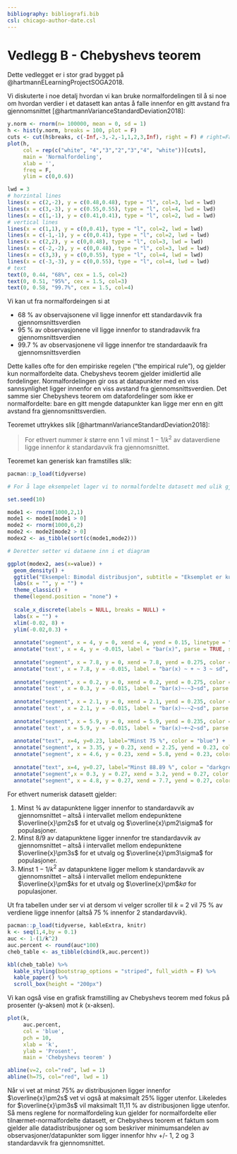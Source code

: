 ```yaml
---
bibliography: bibliografi.bib  
csl: chicago-author-date.csl
---
```

# Vedlegg B - Chebyshevs teorem {.unnumbered}

Dette vedlegget er i stor grad bygget på @hartmannELearningProjectSOGA2018.

Vi diskuterte i noe detalj hvordan vi kan bruke normalfordelingen til å si noe om hvordan verdier i et datasett kan antas å falle innenfor en gitt avstand fra gjennomsnittet [@hartmannVarianceStandardDeviation2018]:

```r

y.norm <- rnorm(n= 100000, mean = 0, sd = 1)
h <- hist(y.norm, breaks = 100, plot = F)
cuts <- cut(h$breaks, c(-Inf,-3,-2,-1,1,2,3,Inf), right = F) # right=False; sets intervals to be open on the right closed on the left
plot(h, 
     col = rep(c("white", "4","3","2","3","4", "white"))[cuts], 
     main = 'Normalfordeling', 
     xlab = '', 
     freq = F, 
     ylim = c(0,0.6))

lwd = 3
# horzintal lines
lines(x = c(2,-2), y = c(0.48,0.48), type = "l", col=3, lwd = lwd)
lines(x = c(3,-3), y = c(0.55,0.55), type = "l", col=4, lwd = lwd)
lines(x = c(1,-1), y = c(0.41,0.41), type = "l", col=2, lwd = lwd)
# vertical lines
lines(x = c(1,1), y = c(0,0.41), type = "l", col=2, lwd = lwd)
lines(x = c(-1,-1), y = c(0,0.41), type = "l", col=2, lwd = lwd)
lines(x = c(2,2), y = c(0,0.48), type = "l", col=3, lwd = lwd)
lines(x = c(-2,-2), y = c(0,0.48), type = "l", col=3, lwd = lwd)
lines(x = c(3,3), y = c(0,0.55), type = "l", col=4, lwd = lwd)
lines(x = c(-3,-3), y = c(0,0.55), type = "l", col=4, lwd = lwd)
# text
text(0, 0.44, "68%", cex = 1.5, col=2)
text(0, 0.51, "95%", cex = 1.5, col=3)
text(0, 0.58, "99.7%", cex = 1.5, col=4)

```

Vi kan ut fra normalfordeingen si at

* 68 % av observajsonene vil ligge innenfor ett standardavvik fra gjennomsnittsverdien
* 95 % av observasjonene vil ligge innenfor to standradavvik fra gjennomsnittsverdien
* 99.7 % av observasjonene vil ligge innenfor tre standardaavik fra gjennomsnittsverdien

Dette kalles ofte for den empiriske regelen ("the empirical rule"), og gjelder kun normalfordelte data. Chebyshevs teorem gjelder imidlertid alle fordelinger. Normalfordelingen gir oss at datapunkter med en viss sannsynlighet ligger innenfor en viss avstand fra gjennomsnittsverdien. Det samme sier Chebyshevs teorem om datafordelinger som ikke er normalfordelte: bare en gitt mengde datapunkter kan ligge mer enn en gitt avstand fra gjennomsnittsverdien. 

Teoremet uttrykkes slik [@hartmannVarianceStandardDeviation2018]: 

> For ethvert nummer *k* større enn 1 vil minst  $1-1/$*k*$^2$ av dataverdiene ligge innenfor *k* standardavvik fra gjennomsnittet.

Teoremet kan generisk kan framstilles slik:

```r

pacman::p_load(tidyverse)

# For å lage eksempelet lager vi to normalfordelte datasett med ulik gjennomsnitt og standardavvik som vi slår sammen

set.seed(10) 

mode1 <- rnorm(1000,2,1)
mode1 <- mode1[mode1 > 0] 
mode2 <- rnorm(1000,6,2)
mode2 <- mode2[mode2 > 0] 
modex2 <- as_tibble(sort(c(mode1,mode2)))

# Deretter setter vi dataene inn i et diagram

ggplot(modex2, aes(x=value)) + 
  geom_density() +
  ggtitle("Eksempel: Bimodal distribusjon", subtitle = "Eksemplet er kun illustrativt, ikke nøyaktig eller basert på reelle data") +
  labs(x = "", y = "") +
  theme_classic() +
  theme(legend.position = "none") + 
  
  scale_x_discrete(labels = NULL, breaks = NULL) +
  labs(x = "") +
  xlim(-0.02, 8) +
  ylim(-0.02,0.3) +
 
  annotate("segment", x = 4, y = 0, xend = 4, yend = 0.15, linetype = "dashed", color = "red") + 
  annotate('text', x = 4, y = -0.015, label = "bar(x)", parse = TRUE, size = 5) +
  
  annotate("segment", x = 7.8, y = 0, xend = 7.8, yend = 0.275, color = "darkgreen") + 
  annotate('text', x = 7.8, y = -0.015, label = "bar(x) ~ + ~ 3 ~ sd", parse = TRUE, size = 5) +
  
  annotate("segment", x = 0.2, y = 0, xend = 0.2, yend = 0.275, color = "darkgreen") + 
  annotate('text', x = 0.3, y = -0.015, label = "bar(x)~-~3~sd", parse = TRUE, size = 5) +
  
  annotate("segment", x = 2.1, y = 0, xend = 2.1, yend = 0.235, color = "blue") + 
  annotate('text', x = 2.1, y = -0.015, label = "bar(x)~-~2~sd", parse = TRUE, size = 5) +
  
  annotate("segment", x = 5.9, y = 0, xend = 5.9, yend = 0.235, color = "blue") + 
  annotate('text', x = 5.9, y = -0.015, label = "bar(x)~+~2~sd", parse = TRUE, size = 5) +
  
  annotate("text", x=4, y=0.23, label="Minst 75 %", color = "blue") +
  annotate("segment", x = 3.35, y = 0.23, xend = 2.25, yend = 0.23, color = "blue") + 
  annotate("segment", x = 4.6, y = 0.23, xend = 5.8, yend = 0.23, color = "blue") +
  
  annotate("text", x=4, y=0.27, label="Minst 88.89 %", color = "darkgreen") +
  annotate("segment",x = 0.3, y = 0.27, xend = 3.2, yend = 0.27, color = "darkgreen") +
  annotate("segment", x = 4.8, y = 0.27, xend = 7.7, yend = 0.27, color = "darkgreen")
```

For ethvert numerisk datasett gjelder:

1. Minst ¾ av datapunktene ligger innenfor to standardavvik av gjennomsnittet – altså i intervallet mellom endepunktene $\overline{x}\pm2s$ for et utvalg og $\overline{x}\pm2\sigma$ for populasjoner. 
2. Minst 8/9 av datapunktene ligger innenfor tre standardavvik av gjennomsnittet – altså i intervallet mellom endepunktene $\overline{x}\pm3s$ for et utvalg og $\overline{x}\pm3\sigma$ for populasjoner.
3. Minst $1-1/$*k*$^2$ av datapunktene ligger mellom k standardavvik av gjennomsnittet – altså i intervallet mellom endepunktene $\overline{x}\pm$*k*$s$ for et utvalg og $\overline{x}\pm$*k*$\sigma$ for populasjoner.

Ut fra tabellen under ser vi at dersom vi velger scroller til *k* = 2 vil 75 % av verdiene ligge innenfor (altså 75 % innenfor 2 standardavvik). 

```r

pacman::p_load(tidyverse, kableExtra, knitr)
k <- seq(1,4,by = 0.1)
auc <- 1-(1/k^2)
auc.percent <- round(auc*100)
cheb_table <- as_tibble(cbind(k,auc.percent))

kbl(cheb_table) %>%
  kable_styling(bootstrap_options = "striped", full_width = F) %>%
  kable_paper() %>%
  scroll_box(height = "200px")
```

Vi kan også vise en grafisk framstilling av Chebyshevs teorem med fokus på prosenter (y-aksen) mot *k* (x-aksen).

```r


plot(k, 
     auc.percent, 
     col = 'blue', 
     pch = 10, 
     xlab = 'k', 
     ylab = 'Prosent', 
     main = 'Chebyshevs teorem' )

abline(v=2, col="red", lwd = 1)
abline(h=75, col="red", lwd = 1)

```

Når vi vet at minst 75% av distribusjonen ligger innenfor $\overline{x}\pm2s$ vet vi også at maksimalt 25% ligger utenfor. Likeledes for $\overline{x}\pm3s$ vil maksimalt  11,11 % av distribusjonen ligge utenfor. Så mens reglene for normalfordeling kun gjelder for normalfordelte eller tilnærmet-normalfordelte datasett, er Chebyshevs teorem et faktum som gjelder alle datadistribusjoner og som beskriver minimumsandelen av observasjoner/datapunkter som ligger innenfor hhv +/- 1, 2 og 3 standardavvik fra gjennomsnittet.  

